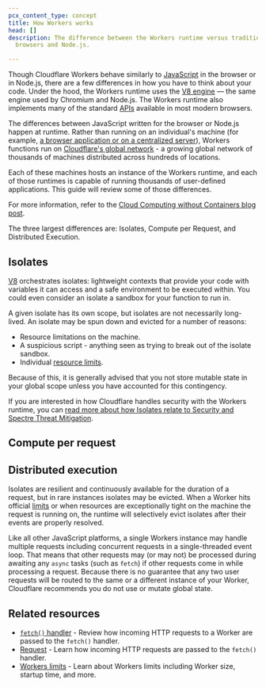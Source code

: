 ```yaml
---
pcx_content_type: concept
title: How Workers works
head: []
description: The difference between the Workers runtime versus traditional
  browsers and Node.js.

---
```



Though Cloudflare Workers behave similarly to [JavaScript](https://www.cloudflare.com/learning/serverless/serverless-javascript/) in the browser or in Node.js, there are a few differences in how you have to think about your code. Under the hood, the Workers runtime uses the [V8 engine](https://www.cloudflare.com/learning/serverless/glossary/what-is-chrome-v8/) — the same engine used by Chromium and Node.js. The Workers runtime also implements many of the standard [APIs](/workers/runtime-apis/) available in most modern browsers.

The differences between JavaScript written for the browser or Node.js happen at runtime. Rather than running on an individual's machine (for example, [a browser application or on a centralized server](https://www.cloudflare.com/learning/serverless/glossary/client-side-vs-server-side/)), Workers functions run on [Cloudflare's global network](https://www.cloudflare.com/network) - a growing global network of thousands of machines distributed across hundreds of locations.

Each of these machines hosts an instance of the Workers runtime, and each of those runtimes is capable of running thousands of user-defined applications. This guide will review some of those differences.

For more information, refer to the [Cloud Computing without Containers blog post](https://blog.cloudflare.com/cloud-computing-without-containers).

The three largest differences are: Isolates, Compute per Request, and Distributed Execution.

## Isolates

[V8](https://v8.dev) orchestrates isolates: lightweight contexts that provide your code with variables it can access and a safe environment to be executed within. You could even consider an isolate a sandbox for your function to run in.

<Render file="isolate-description" product="workers" />

<WorkersIsolateDiagram/>

A given isolate has its own scope, but isolates are not necessarily long-lived. An isolate may be spun down and evicted for a number of reasons:

* Resource limitations on the machine.
* A suspicious script - anything seen as trying to break out of the isolate sandbox.
* Individual [resource limits](/workers/platform/limits/).

Because of this, it is generally advised that you not store mutable state in your global scope unless you have accounted for this contingency.

If you are interested in how Cloudflare handles security with the Workers runtime, you can [read more about how Isolates relate to Security and Spectre Threat Mitigation](/workers/reference/security-model/).

## Compute per request

<Render file="compute-per-request" product="workers" />

## Distributed execution

Isolates are resilient and continuously available for the duration of a request, but in rare instances isolates may be evicted. When a Worker hits official [limits](/workers/platform/limits/) or when resources are exceptionally tight on the machine the request is running on, the runtime will selectively evict isolates after their events are properly resolved.

Like all other JavaScript platforms, a single Workers instance may handle multiple requests including concurrent requests in a single-threaded event loop. That means that other requests may (or may not) be processed during awaiting any `async` tasks (such as `fetch`) if other requests come in while processing a request.
Because there is no guarantee that any two user requests will be routed to the same or a different instance of your Worker, Cloudflare recommends you do not use or mutate global state.

## Related resources

* [`fetch()` handler](/workers/runtime-apis/handlers/fetch/) - Review how incoming HTTP requests to a Worker are passed to the `fetch()` handler.
* [Request](/workers/runtime-apis/request/) - Learn how incoming HTTP requests are passed to the `fetch()` handler.
* [Workers limits](/workers/platform/limits/) - Learn about Workers limits including Worker size, startup time, and more.
